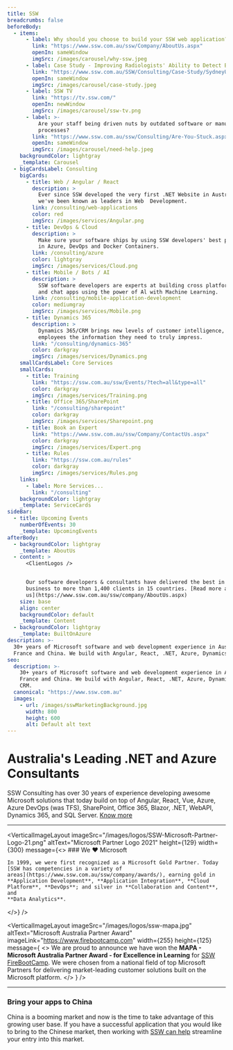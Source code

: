 ```yaml
---
title: SSW
breadcrumbs: false
beforeBody:
  - items:
      - label: Why should you choose to build your SSW web application?
        link: "https://www.ssw.com.au/ssw/Company/AboutUs.aspx"
        openIn: sameWindow
        imgSrc: /images/carousel/why-ssw.jpeg
      - label: Case Study - Improving Radiologists' Ability to Detect Breast Cancer
        link: "https://www.ssw.com.au/SSW/Consulting/Case-Study/SydneyUni.aspx"
        openIn: sameWindow
        imgSrc: /images/carousel/case-study.jpeg
      - label: SSW TV
        link: "https://tv.ssw.com/"
        openIn: newWindow
        imgSrc: /images/carousel/ssw-tv.png
      - label: >-
          Are your staff being driven nuts by outdated software or manual
          processes?
        link: "https://www.ssw.com.au/ssw/Consulting/Are-You-Stuck.aspx"
        openIn: sameWindow
        imgSrc: /images/carousel/need-help.jpeg
    backgroundColor: lightgray
    _template: Carousel
  - bigCardsLabel: Consulting
    bigCards:
      - title: Web / Angular / React
        description: >
          Ever since SSW developed the very first .NET Website in Australia,
          we've been known as leaders in Web  Development.
        link: /consulting/web-applications
        color: red
        imgSrc: /images/services/Angular.png
      - title: DevOps & Cloud
        description: >
          Make sure your software ships by using SSW developers' best practices
          in Azure, DevOps and Docker Containers.
        link: /consulting/azure
        color: lightgray
        imgSrc: /images/services/Cloud.png
      - title: Mobile / Bots / AI
        description: >
          SSW software developers are experts at building cross platform mobile
          and chat apps using the power of Al with Machine Learning.
        link: /consulting/mobile-application-development
        color: mediumgray
        imgSrc: /images/services/Mobile.png
      - title: Dynamics 365
        description: >
          Dynamics 365/CRM brings new levels of customer intelligence, providing
          employees the information they need to truly impress.
        link: "/consulting/dynamics-365"
        color: darkgray
        imgSrc: /images/services/Dynamics.png
    smallCardsLabel: Core Services
    smallCards:
      - title: Training
        link: "https://ssw.com.au/ssw/Events/?tech=all&type=all"
        color: darkgray
        imgSrc: /images/services/Training.png
      - title: Office 365/SharePoint
        link: "/consulting/sharepoint"
        color: darkgray
        imgSrc: /images/services/Sharepoint.png
      - title: Book an Expert
        link: "https://www.ssw.com.au/ssw/Company/ContactUs.aspx"
        color: darkgray
        imgSrc: /images/services/Expert.png
      - title: Rules
        link: "https://ssw.com.au/rules"
        color: darkgray
        imgSrc: /images/services/Rules.png
    links:
      - label: More Services...
        link: "/consulting"
    backgroundColor: lightgray
    _template: ServiceCards
sideBar:
  - title: Upcoming Events
    numberOfEvents: 30
    _template: UpcomingEvents
afterBody:
  - backgroundColor: lightgray
    _template: AboutUs
  - content: >
      <ClientLogos />


      Our software developers & consultants have delivered the best in the
      business to more than 1,400 clients in 15 countries. [Read more about
      us](https://www.ssw.com.au/ssw/company/AboutUs.aspx)
    size: base
    align: center
    backgroundColor: default
    _template: Content
  - backgroundColor: lightgray
    _template: BuiltOnAzure
description: >-
  30+ years of Microsoft software and web development experience in Australia,
  France and China. We build with Angular, React, .NET, Azure, Dynamics 365 CRM.
seo:
  description: >-
    30+ years of Microsoft software and web development experience in Australia,
    France and China. We build with Angular, React, .NET, Azure, Dynamics 365
    CRM.
  canonical: "https://www.ssw.com.au"
  images:
    - url: /images/sswMarketingBackground.jpg
      width: 800
      height: 600
      alt: Default alt text
---
```


# Australia's Leading .NET and Azure Consultants

SSW Consulting has over 30 years of experience developing awesome Microsoft solutions that today build on top of Angular, React, Vue, Azure, Azure DevOps (was TFS), SharePoint, Office 365, Blazor, .NET, WebAPI, Dynamics 365, and SQL Server. [Know more](/about)

---

<VerticalImageLayout
  imageSrc="/images/logos/SSW-Microsoft-Partner-Logo-21.png"
  altText="Microsoft Partner Logo 2021"
  height={129}
  width={300}
  message={<>
    ### We ❤️ Microsoft

    In 1999, we were first recognized as a Microsoft Gold Partner. Today [SSW has competencies in a variety of
    areas](https://www.ssw.com.au/ssw/company/awards/), earning gold in
    **Application Development**, **Application Integration**, **Cloud
    Platform**, **DevOps**; and silver in **Collaboration and Content**, and
    **Data Analytics**.

  </>}
/>

<VerticalImageLayout
	imageSrc="/images/logos/ssw-mapa.jpg"
	altText="Microsoft Australia Partner Award"
	imageLink="https://www.firebootcamp.com"
	width={255}
	height={125}
	message={
		<>
			We are proud to announce we have won the **MAPA - Microsoft Australia
			Partner Award - for Excellence in Learning** for [SSW
			FireBootCamp](https://www.firebootcamp.com/). We were chosen from a
			national field of top Microsoft Partners for delivering market-leading
			customer solutions built on the Microsoft platform.
		</>
	}
/>

---

### Bring your apps to China <CustomImage src="/images/logos/china-flag.svg" altText="Chinese Flag" height={25} width={30} />

China is a booming market and now is the time to take advantage of this growing user base. If you have a successful application that you would like to bring to the Chinese market, then working with [SSW can help](/consulting/chinafy-app) streamline your entry into this market.
